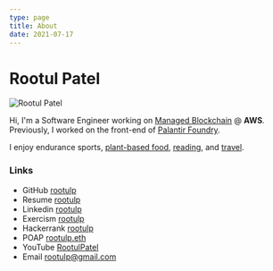 ```yaml
---
type: page
title: About
date: 2021-07-17
---
```


# Rootul Patel


<Image
  src="/images/profile.jpeg"
  alt="Rootul Patel"
  width={300}
  height={400}
  priority
  className="next-image"
/>

Hi, I'm a Software Engineer working on [Managed Blockchain](https://aws.amazon.com/managed-blockchain/) @ **AWS**.
Previously, I worked on the front-end of [Palantir Foundry](https://www.palantir.com/palantir-foundry/).

I enjoy endurance sports, [plant-based food](https://www.goodreads.com/book/show/25663961-how-not-to-die), [reading](https://www.goodreads.com/user/show/62871533-rootul-patel), and [travel](https://bit.ly/rootulp-map).

### Links
- GitHub [rootulp](https://github.com/rootulp)
- Resume [rootulp](https://standardresume.co/rootulp)
- Linkedin [rootulp](https://www.linkedin.com/in/rootulp/)
- Exercism [rootulp](https://exercism.io/profiles/rootulp)
- Hackerrank [rootulp](https://hackerrank.com/rootulp)
- POAP [rootulp.eth](https://app.poap.xyz/scan/rootulp.eth)
- YouTube [RootulPatel](https://www.youtube.com/c/RootulPatel)
- Email rootulp@gmail.com
